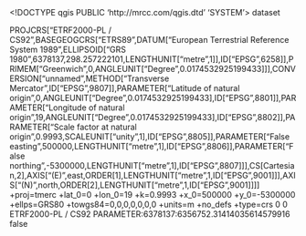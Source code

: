 <!DOCTYPE qgis PUBLIC 'http://mrcc.com/qgis.dtd' 'SYSTEM'>
<qgis version="3.28.11-Firenze">
  <identifier></identifier>
  <parentidentifier></parentidentifier>
  <language></language>
  <type>dataset</type>
  <title></title>
  <abstract></abstract>
  <links/>
  <fees></fees>
  <encoding></encoding>
  <crs>
    <spatialrefsys nativeFormat="Wkt">
      <wkt>PROJCRS["ETRF2000-PL / CS92",BASEGEOGCRS["ETRS89",DATUM["European Terrestrial Reference System 1989",ELLIPSOID["GRS 1980",6378137,298.257222101,LENGTHUNIT["metre",1]],ID["EPSG",6258]],PRIMEM["Greenwich",0,ANGLEUNIT["Degree",0.0174532925199433]]],CONVERSION["unnamed",METHOD["Transverse Mercator",ID["EPSG",9807]],PARAMETER["Latitude of natural origin",0,ANGLEUNIT["Degree",0.0174532925199433],ID["EPSG",8801]],PARAMETER["Longitude of natural origin",19,ANGLEUNIT["Degree",0.0174532925199433],ID["EPSG",8802]],PARAMETER["Scale factor at natural origin",0.9993,SCALEUNIT["unity",1],ID["EPSG",8805]],PARAMETER["False easting",500000,LENGTHUNIT["metre",1],ID["EPSG",8806]],PARAMETER["False northing",-5300000,LENGTHUNIT["metre",1],ID["EPSG",8807]]],CS[Cartesian,2],AXIS["(E)",east,ORDER[1],LENGTHUNIT["metre",1,ID["EPSG",9001]]],AXIS["(N)",north,ORDER[2],LENGTHUNIT["metre",1,ID["EPSG",9001]]]]</wkt>
      <proj4>+proj=tmerc +lat_0=0 +lon_0=19 +k=0.9993 +x_0=500000 +y_0=-5300000 +ellps=GRS80 +towgs84=0,0,0,0,0,0,0 +units=m +no_defs +type=crs</proj4>
      <srsid>0</srsid>
      <srid>0</srid>
      <authid></authid>
      <description>ETRF2000-PL / CS92</description>
      <projectionacronym></projectionacronym>
      <ellipsoidacronym>PARAMETER:6378137:6356752.31414035614579916</ellipsoidacronym>
      <geographicflag>false</geographicflag>
    </spatialrefsys>
  </crs>
  <extent/>
</qgis>
